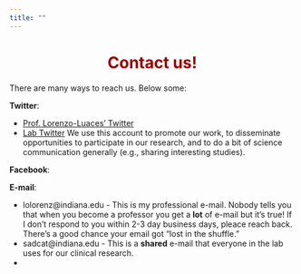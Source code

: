 ```yaml
---
title: ""
---
```


<center>
<h1 style="color:#990000">**Contact us!**</h1>
</center>



There are many ways to reach us. Below some:

**Twitter**: 

- [Prof. Lorenzo-Luaces' Twitter](https://twitter.com/lluaces) 
- [Lab Twitter](https://twitter.com/sadcat_labiu) We use this account to promote our work, to disseminate opportunities to participate in our research, and to do a bit of science communication generally (e.g., sharing interesting studies).

**Facebook**:

**E-mail**: 

- lolorenz@indiana.edu - This is my professional e-mail. Nobody tells you that when you become a professor you get a **lot** of e-mail but it's true! If I don't respond to you within 2-3 day business days, pleace reach back. There's a good chance your email got "lost in the shuffle."
- sadcat@indiana.edu - This is a **shared** e-mail that everyone in the lab uses for our clinical research.
- 
